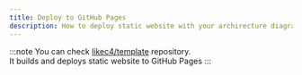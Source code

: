 ```yaml
---
title: Deploy to GitHub Pages
description: How to deploy static website with your archirecture diagrams to GitHub Pages
---
```


:::note
You can check <a href="https://github.com/likec4/template" target='_blank'>likec4/template</a> repository.  
It builds and deploys static website to GitHub Pages
:::
